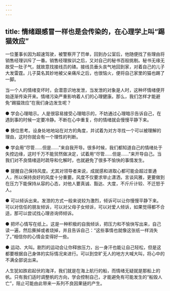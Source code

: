 ```yaml
---
---
---
```

title: 情绪跟感冒一样也是会传染的，在心理学上叫“踢猫效应”
---



一位董事长因为超速驾驶，被警察开了罚单，回到办公室后，他随便找了些理由将销售经理训斥了一番。销售经理挨训之后，又对自己的秘书百般挑剔。秘书无缘无故受一肚子气，就故意找接线员的碴。接线员垂头丧气地回到家，对着自己的儿子大发雷霆。儿子莫名其妙地被父亲痛斥之后，也很恼火，便将自己家里的猫也踢了一脚。

当一个人的情绪变坏时，会潜意识地发泄，当发泄的对象是人时，这种坏情绪便开始逐渐传染开来。情绪污染严重影响着人们的心理健康。那么，我们怎样才能避免“踢猫效应”在我们身边发生呢？

● 学会心理暗示。人是很容易接受心理暗示的，不妨通过心理暗示告诉自己，在遇到事的时候一定要冷静。不断在心中重复，你的情绪就会慢慢平静下来。

● 换位思考。设身处地地站在对方的角度，并试着为对方寻找一个可以被理解的理由，这时你就会有一个理性的判断。

● 学会用“尽管……但是……”来自我开导。很多时候，我们都知道自己的情绪处于失控边缘，这时千万不能贸然做决定，试着用“尽管……但是……”来开导自己。当我们对不良情绪适时疏导和化解时，也就避免了很多不愉快的事情发生。

● 提醒自己保持风度。尤其对领导者来说，成就感和进取心都可能会超过普通人，所以保持良好的风度十分重要。风度不仅要求举止潇洒，言谈风雅，更要做到在压力下能保持从容的心态，对他人要真诚、豁达、大度，不斤斤计较、不迁怒于人。

● 可以倾诉出来。发泄的方式一般来说较为激烈，倾诉可以让你慢慢平静下来。可以对信任的朋友倾诉，可以对父母子女倾诉，可以对爱人倾诉，如果觉得都不合适，那可以尝试找心理咨询师倾诉。

● 把坏心情写在纸上。这是一种积极的自我倾诉，把压力和不愉快写出来，自己读一遍，然后撕掉或者烧掉，并且告诉自己：“这些事情也就像这张纸一样消失了。”相信你的心情会变得好一些。

● 运动、大叫。剧烈的运动会让你释放压力，出一身汗也能让自己轻松，但是这都要根据自己身体的实际情况来进行。可以到空旷无人的地方大喊大叫，将心中的不满全部说出来。

人生犹如跌宕起伏的海洋，我们就是在海上航行的船，而情绪无疑就是那船上的帆。只有我们适时调整帆的方向，学会控制自己，才能避免有可能发生的“船毁人亡”，阻止可能由此带来一系列不良因果链的产生。